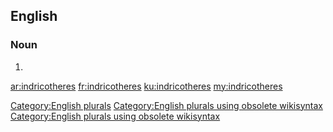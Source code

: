 ==English==

===Noun===
{{head|en}}

# {{plural of|indricothere}}

[[Category:English plurals]][[Category:English plurals using obsolete wikisyntax]][[Category:English plurals using obsolete wikisyntax]]

[[ar:indricotheres]]
[[fr:indricotheres]]
[[ku:indricotheres]]
[[my:indricotheres]]